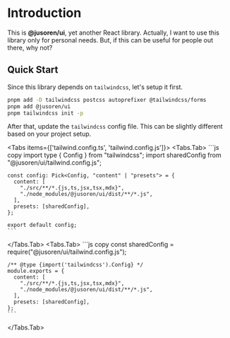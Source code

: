 # Introduction

This is **@jusoren/ui**, yet another React library. Actually, I want to use this library only for personal needs. But, if this can be useful for people out there, why not?

## Quick Start

Since this library depends on `tailwindcss`, let's setup it first.

```bash copy
pnpm add -D tailwindcss postcss autoprefixer @tailwindcss/forms
pnpm add @jusoren/ui
pnpm tailwindcss init -p
```

After that, update the `tailwindcss` config file. This can be slightly different based on your project setup.


<Tabs items={['tailwind.config.ts', 'tailwind.config.js']}>
  <Tabs.Tab>
    ```js copy
    import type { Config } from "tailwindcss";
    import sharedConfig from "@jusoren/ui/tailwind.config.js";

    const config: Pick<Config, "content" | "presets"> = {
      content: [
        "./src/**/*.{js,ts,jsx,tsx,mdx}",
        "./node_modules/@jusoren/ui/dist/**/*.js",
      ],
      presets: [sharedConfig],
    };

    export default config;
    ```

  </Tabs.Tab>
  <Tabs.Tab>
    ```js copy
    const sharedConfig = require("@jusoren/ui/tailwind.config.js");

    /** @type {import('tailwindcss').Config} */
    module.exports = {
      content: [
        "./src/**/*.{js,ts,jsx,tsx,mdx}",
        "./node_modules/@jusoren/ui/dist/**/*.js",
      ],
      presets: [sharedConfig],
    };
    ```

  </Tabs.Tab>
</Tabs>
